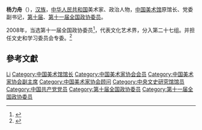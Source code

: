 '''杨力舟'''（{{bd|1942年||}}），[[汉族|汉族]]，[[中华人民共和国|中华人民共和国]]美术家、政治人物，[[中国美术馆|中国美术馆]]原馆长、党委副书记，[[第十届全国政协委员|第十届]]、[[第十一届全国政协委员|第十一届全国政协委员]]。

2008年，当选第十一届全国政协委员<ref>{{cite news|title=第十一届全国政协委员名单|url=http://www.indaa.com.cn/zt/2009qglh/zxzs/200903/t20090303_127573.html|accessdate=2013-04-09|newspaper=新华社北京1月25日电 中国人民政治协商会议第十一届全国委员会委员名单(共2237人，2008年1月25日政协第十届全国委员会常务委员会第二十次会议通过)|date=2008年1月25日|deadurl=yes|archiveurl=https://web.archive.org/web/20130928014403/http://www.indaa.com.cn/zt/2009qglh/zxzs/200903/t20090303_127573.html|archivedate=2013年9月28日|df=}}</ref>，代表文化艺术界，分入第二十七组。并担任文史和学习委员会专委。<ref>{{cite news|title=全国政协信息-杨力舟|url=http://www.cppcc.gov.cn/CMS/wylibary/showJcwyxtInfoWylibary.action?tabJcwyxt.guid=11W0008940&wytype=wjwy|accessdate=2013-04-11|newspaper=全国政协委员会|archive-date=2019-06-06|archive-url=https://web.archive.org/web/20190606040925/http://www.cppcc.gov.cn/CMS/wylibary/showJcwyxtInfoWylibary.action?tabJcwyxt.guid=11W0008940&wytype=wjwy|dead-url=no}}</ref>

== 參考文獻 ==
{{reflist}}

{{中国政治人物小作品}}
{{中央文史研究馆馆员}}
{{中国美术家协会第四届理事会}}
{{中国美术家协会第五届理事会}}
{{中国美术家协会第六届理事会}}
{{中国美术家协会第七届理事会}}
{{中国美术家协会第八届理事会}}
{{中国美术家协会第九届理事会}}

{{Authority control}}
{{DEFAULTSORT:Yang杨}}
[[Category:杨姓|Li]]
[[Category:中国美术馆馆长|Category:中国美术馆馆长]]
[[Category:中国美术家协会会员|Category:中国美术家协会会员]]
[[Category:中国美术家协会副主席|Category:中国美术家协会副主席]]
[[Category:中国美术家协会顾问|Category:中国美术家协会顾问]]
[[Category:中央文史研究馆馆员|Category:中央文史研究馆馆员]]
[[Category:中国共产党党员|Category:中国共产党党员]]
[[Category:第十届全国政协委员|Category:第十届全国政协委员]]
[[Category:第十一届全国政协委员|Category:第十一届全国政协委员]]